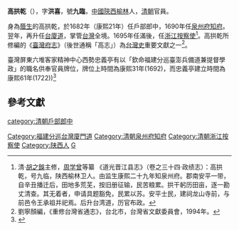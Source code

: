 {{noteta|zh-hans:高拱乾;zh-hant:高拱乾}}
'''高拱乾'''（{{bd|？||？|catIdx=Gao高}}），字'''洪喜'''，號'''九臨'''，[[中國|中國]][[陝西|陝西]][[榆林|榆林]]人，[[清朝|清朝]]官員。

身為[[蔭生|蔭生]]的高拱乾，於1682年（康熙21年）任戶部郎中，1690年任[[泉州府|泉州府]][[知府|知府]]。翌年，再升任[[台廈道|台廈道]]，掌管[[台灣|台灣]]全境。1695年任滿後，任[[浙江|浙江]][[按察使|按察使]]<ref>清·[[胡之鋘|胡之鋘]]主修，[[周学曾|周学曾]]等纂 《道光晋江县志》（卷之三十四·政绩志）：高拱乾，号九临，陕西榆林卫人。由监生康熙二十九年知泉州府。郡南安平一带，自辛丑播迁后，田地多荒芜，按旧册征输，民苦粮累。拱干躬历田亩，逐一勘丈清查。其无着者，申请具题豁免，民累以苏。安平士民，建祠龙山寺前，与前邑令王承祖并祀焉。后升台湾道，历官布政。</ref>。高拱乾所修編的《[[臺灣府志|臺灣府志]]》（後世通稱「高志」）為[[台灣史|台灣史]]重要文獻之一<ref>劉寧顏編，《重修台灣省通志》，台北市，台灣省文獻委員會，1994年。</ref>。

臺灣屏東六堆客家精神中心西勢忠義亭有以「欽命福建分巡臺澎兵備道兼提督學政」的職名供奉官員牌位，牌位上時間為康熙31年(1692)，而忠義亭建立時間為康熙61年(1722))<ref>{{Cite book|title=戰爭 空間 六堆客家:另一臺灣歷史地理學的展演|last=施|first=雅軒|publisher=麗文書局|year=2017|isbn=978-957-748-922-7|location=臺灣高雄|pages=14}}</ref>

==參考文獻==
{{reflist}}

{{start box}}
{{s-off}}
{{s-before|郝斌}}
{{s-title|[[泉州府|泉州府]][[知府|知府]]|[[康熙|康熙]]二十九─三十三年<br />（1690－1694年）}}
{{s-after|[[许延邵|许延邵]]|}}
{{s-before|[[王效宗|王效宗]]}}
{{s-title|[[福建分巡台灣廈門道|福建分巡台灣廈門道]]|[[康熙|康熙]]三十─三十四年<br />（1691─1695年）}}
{{s-after|[[常光裕|常光裕]]|}}
{{end box}}
{{臺灣統治者}}
{{台灣漢詩詩人}}
{{清朝人物小作品}}

[[Category:福建分巡台灣廈門道|Category:福建分巡台灣廈門道]]
[[category:清朝戶部郎中|category:清朝戶部郎中]]
[[Category:清朝泉州府知府|Category:清朝泉州府知府]]
[[Category:清朝浙江按察使|Category:清朝浙江按察使]]
[[Category:陕西人|Category:陕西人]]
[[Category:高姓|G]]